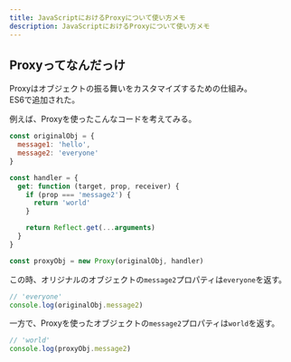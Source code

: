 ```yaml
---
title: JavaScriptにおけるProxyについて使い方メモ
description: JavaScriptにおけるProxyについて使い方メモ
---
```



## Proxyってなんだっけ

Proxyはオブジェクトの振る舞いをカスタマイズするための仕組み。  
ES6で追加された。

例えば、Proxyを使ったこんなコードを考えてみる。

```js {16-16}
const originalObj = {
  message1: 'hello',
  message2: 'everyone'
}

const handler = {
  get: function (target, prop, receiver) {
    if (prop === 'message2') {
      return 'world'
    }

    return Reflect.get(...arguments)
  }
}

const proxyObj = new Proxy(originalObj, handler)
```

この時、オリジナルのオブジェクトの`message2`プロパティは`everyone`を返す。

```js
// 'everyone'
console.log(originalObj.message2)
```

一方で、Proxyを使ったオブジェクトの`message2`プロパティは`world`を返す。

```js
// 'world'
console.log(proxyObj.message2)
```
